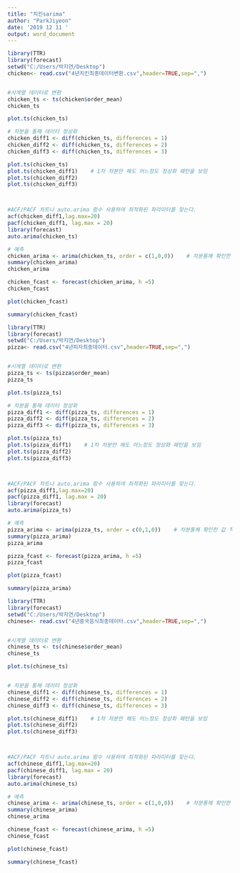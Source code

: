 ---
title: "치킨sarima"
author: "ParkJiyeon"
date: '2019 12 11 '
output: word_document
---

```{r 치킨}
library(TTR)
library(forecast)
setwd("C:/Users/박지연/Desktop")
chicken<- read.csv("4년치킨최종데이터변환.csv",header=TRUE,sep=",")


#시계열 데이터로 변환
chicken_ts <- ts(chicken$order_mean)
chicken_ts

plot.ts(chicken_ts)

# 차분을 통해 데이터 정상화
chicken_diff1 <- diff(chicken_ts, differences = 1)
chicken_diff2 <- diff(chicken_ts, differences = 2)
chicken_diff3 <- diff(chicken_ts, differences = 3)

plot.ts(chicken_ts)
plot.ts(chicken_diff1)    # 1차 차분만 해도 어느정도 정상화 패턴을 보임
plot.ts(chicken_diff2)
plot.ts(chicken_diff3)



#ACF/PACF 차트나 auto.arima 함수 사용하여 최적화된 파라미터를 찾는다.
acf(chicken_diff1,lag.max=20)
pacf(chicken_diff1, lag.max = 20) 
library(forecast)
auto.arima(chicken_ts)

# 예측
chicken_arima <- arima(chicken_ts, order = c(1,0,0))    # 차분통해 확인한 값 적용
summary(chicken_arima)
chicken_arima

chicken_fcast <- forecast(chicken_arima, h =5)
chicken_fcast

plot(chicken_fcast)

summary(chicken_fcast)

```

```{r 피자음식}
library(TTR)
library(forecast)
setwd("C:/Users/박지연/Desktop")
pizza<- read.csv("4년피자최종데이터.csv",header=TRUE,sep=",")


#시계열 데이터로 변환
pizza_ts <- ts(pizza$order_mean)
pizza_ts

plot.ts(pizza_ts)

# 차분을 통해 데이터 정상화
pizza_diff1 <- diff(pizza_ts, differences = 1)
pizza_diff2 <- diff(pizza_ts, differences = 2)
pizza_diff3 <- diff(pizza_ts, differences = 3)

plot.ts(pizza_ts)
plot.ts(pizza_diff1)    # 1차 차분만 해도 어느정도 정상화 패턴을 보임
plot.ts(pizza_diff2)
plot.ts(pizza_diff3)



#ACF/PACF 차트나 auto.arima 함수 사용하여 최적화된 파라미터를 찾는다.
acf(pizza_diff1,lag.max=20)
pacf(pizza_diff1, lag.max = 20) 
library(forecast)
auto.arima(pizza_ts)

# 예측
pizza_arima <- arima(pizza_ts, order = c(0,1,0))    # 차분통해 확인한 값 적용
summary(pizza_arima)
pizza_arima

pizza_fcast <- forecast(pizza_arima, h =5)
pizza_fcast

plot(pizza_fcast)

summary(pizza_arima)

```

```{r 중국음식}
library(TTR)
library(forecast)
setwd("C:/Users/박지연/Desktop")
chinese<- read.csv("4년중국음식최종데이터.csv",header=TRUE,sep=",")


#시계열 데이터로 변환
chinese_ts <- ts(chinese$order_mean)
chinese_ts

plot.ts(chinese_ts)


# 차분을 통해 데이터 정상화
chinese_diff1 <- diff(chinese_ts, differences = 1)
chinese_diff2 <- diff(chinese_ts, differences = 2)
chinese_diff3 <- diff(chinese_ts, differences = 3)

plot.ts(chinese_diff1)    # 1차 차분만 해도 어느정도 정상화 패턴을 보임
plot.ts(chinese_diff2)
plot.ts(chinese_diff3)



#ACF/PACF 차트나 auto.arima 함수 사용하여 최적화된 파라미터를 찾는다.
acf(chinese_diff1,lag.max=20)
pacf(chinese_diff1, lag.max = 20) 
library(forecast)
auto.arima(chinese_ts)

# 예측
chinese_arima <- arima(chinese_ts, order = c(1,0,0))    # 차분통해 확인한 값 적용
summary(chinese_arima)
chinese_arima

chinese_fcast <- forecast(chinese_arima, h =5)
chinese_fcast

plot(chinese_fcast)

summary(chinese_fcast)

```
